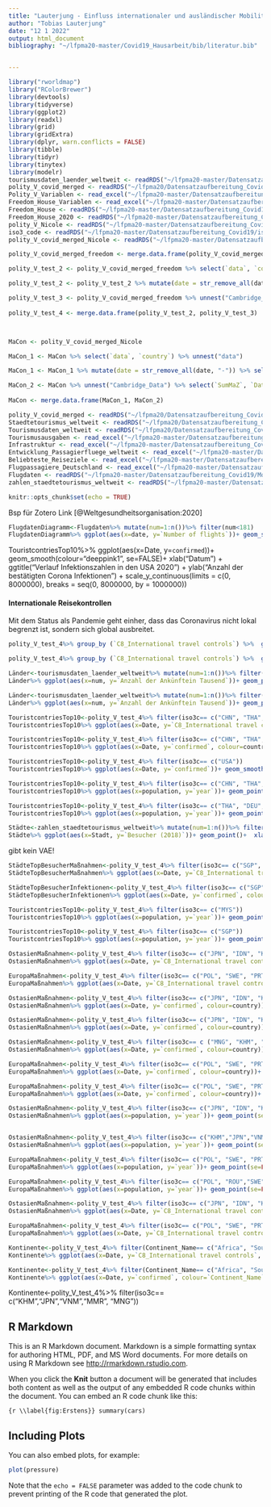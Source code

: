 ```yaml
---
title: "Lauterjung - Einfluss internationaler und ausländischer Mobilität"
author: "Tobias Lauterjung"
date: "12 1 2022"
output: html_document
bibliography: "~/lfpma20-master/Covid19_Hausarbeit/bib/literatur.bib"


---
```


```r
library("rworldmap")
library("RColorBrewer")
library(devtools)
library(tidyverse)
library(ggplot2)
library(readxl)
library(grid)
library(gridExtra)
library(dplyr, warn.conflicts = FALSE)
library(tibble)
library(tidyr)
library(tinytex)
library(modelr)
tourismusdaten_laender_weltweit <- readRDS("~/lfpma20-master/Datensatzaufbereitung_Covid19/Mobilität/tourismusdaten_laender_weltweit.rds")
polity_V_covid_merged <- readRDS("~/lfpma20/Datensatzaufbereitung_Covid19/polity_V_covid_merged.rds")
Polity_V_Variablen <- read_excel("~/lfpma20-master/Datensatzaufbereitung_Covid19/Polity V Variablen.xlsx")
Freedom_House_Variablen <- read_excel("~/lfpma20-master/Datensatzaufbereitung_Covid19/Freedom House Index Variablen.xlsx")
Freedom_House <- readRDS("~/lfpma20-master/Datensatzaufbereitung_Covid19/Freedom_House.rds")
Freedom_House_2020 <- readRDS("~/lfpma20-master/Datensatzaufbereitung_Covid19/Freedom_House_2020.rds") %>% unnest()
polity_V_Nicole <- readRDS("~/lfpma20-master/Datensatzaufbereitung_Covid19/polity_V_Nicole.rds")
iso3_code <- readRDS("~/lfpma20-master/Datensatzaufbereitung_Covid19/iso3_code.rds")
polity_V_covid_merged_Nicole <- readRDS("~/lfpma20-master/Datensatzaufbereitung_Covid19/polity_V_covid_merged_Nicole.rds")

polity_V_covid_merged_freedom <- merge.data.frame(polity_V_covid_merged_Nicole, Freedom_House)

polity_V_test_2 <- polity_V_covid_merged_freedom %>% select(`data`, `country`, `Status_2020`) %>% unnest("data")

polity_V_test_2 <- polity_V_test_2 %>% mutate(date = str_remove_all(date, "-")) %>% select(`date`, `ConfPopProzent`, `confirmed`, `time_conf`, `ZuwachsPopProzent`,  `country`, `Status_2020`) %>% rename(`Date` = `date`) %>%  mutate_at("Date", as.numeric)   

polity_V_test_3 <- polity_V_covid_merged_freedom %>% unnest("Cambridge_Data") %>% mutate_at("SumMa", as.numeric) %>% mutate_at("SumMaZ", as.numeric) 
                                                                                      
polity_V_test_4 <- merge.data.frame(polity_V_test_2, polity_V_test_3)



MaCon <- polity_V_covid_merged_Nicole

MaCon_1 <- MaCon %>% select(`data`, `country`) %>% unnest("data")

MaCon_1 <- MaCon_1 %>% mutate(date = str_remove_all(date, "-")) %>% select(`date`, `confirmed`, `time_conf`, `ZuwachsPopProzent`, `country`) %>% rename(`Date` = `date`) %>%  mutate_at("Date", as.numeric)   

MaCon_2 <- MaCon %>% unnest("Cambridge_Data") %>% select(`SumMaZ`, `Date`, `country`)   
                                                                                      
MaCon <- merge.data.frame(MaCon_1, MaCon_2)
```

```r
polity_V_covid_merged <- readRDS("~/lfpma20/Datensatzaufbereitung_Covid19/polity_V_covid_merged.rds")
Staedtetourismus_weltweit <- readRDS("~/lfpma20/Datensatzaufbereitung_Covid19/Mobilität/zahlen_staedtetourismus_weltweit.rds")
Tourismusdaten_weltweit <- readRDS("~/lfpma20/Datensatzaufbereitung_Covid19/Mobilität/tourismusdaten_laender_weltweit.rds")
Tourismusausgaben <- read_excel("~/lfpma20-master/Datensatzaufbereitung_Covid19/Mobilität/Länder Tourismusausgaben bis 2018.xlsx")
Infrastruktur <- read_excel("~/lfpma20-master/Datensatzaufbereitung_Covid19/Mobilität/Länder-Infrastruktur 2018.xlsx")
Entwicklung_Passagierfluege_weltweit <- read_excel("~/lfpma20-master/Datensatzaufbereitung_Covid19/Mobilität/Entwicklung Passagierflugverkehrs weltweit bis 2038.xlsx") 
Beliebteste_Reiseziele <- read_excel("~/lfpma20-master/Datensatzaufbereitung_Covid19/Mobilität/Beliebteste Reiseziele nach Besucherzahlen 2019.xlsx")
Flugpassagiere_Deutschland <- read_excel("~/lfpma20-master/Datensatzaufbereitung_Covid19/Mobilität/Flupassagiere Deutschland bis 2019.xlsx")
Flugdaten <- readRDS("~/lfpma20-master/Datensatzaufbereitung_Covid19/Mobilität/Flugdaten.rds")
zahlen_staedtetourismus_weltweit <- readRDS("~/lfpma20-master/Datensatzaufbereitung_Covid19/Mobilität/zahlen_staedtetourismus_weltweit.rds")
```

```r
knitr::opts_chunk$set(echo = TRUE)
```


Bsp für Zotero Link [@Weltgesundheitsorganisation:2020]






```r

FlugdatenDiagramm<-Flugdaten%>% mutate(num=1:n())%>% filter(num<181)
FlugdatenDiagramm%>% ggplot(aes(x=date, y=`Number of flights`))+ geom_smooth(colour="black", se=FALSE)+ xlab("Datum") + ggtitle("Internationaler Flugverkehr 2020") + ylab("Anzahl der Flüge") 

```


TouristcontriesTop10%>% ggplot(aes(x=Date, y=`confirmed`))+ geom_smooth(colour="deeppink1", se=FALSE)+ xlab("Datum") + ggtitle("Verlauf Infektionszahlen in den USA 2020") + ylab("Anzahl der bestätigten Corona Infektionen") + scale_y_continuous(limits = c(0, 8000000), breaks = seq(0, 8000000, by = 1000000))


#### Internationale Reisekontrollen
Mit dem Status als Pandemie geht einher, dass das Coronavirus nicht lokal begrenzt ist, sondern sich global ausbreitet. 


```r

polity_V_test_4%>% group_by (`C8_International travel controls`) %>%  ggplot(aes(x=Date, y=`confirmed`))+ geom_smooth(colour="black", se=FALSE)+  xlab("Datum") + ggtitle("Internationale Reisekontrollen 2020 I") + ylab("Infektionen") + facet_wrap(~ `C8_International travel controls`, nrow=4) 

polity_V_test_4%>% group_by (`C8_International travel controls`) %>%  ggplot(aes(x=Date, y=`C8_International travel controls`))+ geom_smooth(colour="black", se=TRUE)+  xlab("Datum") + ggtitle("Internationale Reisekontrollen 2020 II") + ylab("Infektionen") + scale_y_continuous(limits = c(0, 4), breaks = seq(0, 4, by = 1)) 


```




```r
Länder<-tourismusdaten_laender_weltweit%>% mutate(num=1:n())%>% filter(num<6)
Länder%>% ggplot(aes(x=num, y=`Anzahl der Ankünftein Tausend`))+ geom_point()+  xlab("Rang") + ggtitle("Einreisen in die beliebsten Urlausbländer 2019 I") + ylab("Anzahl der Ankünfte in Tausend") + facet_wrap(~ `Land`, nrow=4) 

Länder<-tourismusdaten_laender_weltweit%>% mutate(num=1:n())%>% filter(num>5, num<11)
Länder%>% ggplot(aes(x=num, y=`Anzahl der Ankünftein Tausend`))+ geom_point()+  xlab("Rang") + ggtitle("Einreisen in die beliebsten Urlausbländer 2019 II") + ylab("Anzahl der Ankünfte in Tausend")+ facet_wrap(~ `Land`, nrow=4)

```




```r

TouristcontriesTop10<-polity_V_test_4%>% filter(iso3c== c("CHN", "THA", "USA","DEU","GBR","TUR","FRA", "ITA", "MEX", "ESP"))
TouristcontriesTop10%>% ggplot(aes(x=Date, y=`C8_International travel controls`, colour=country))+ geom_smooth(se=FALSE)+  xlab("Datum") + ggtitle("Coronamaßnahmen der beliebtesten Urlaubsländer 2020") + ylab("Maßnahmen")+ scale_y_continuous(limits = c(0, 4), breaks = seq(0, 4, by = 1))

```




```r
TouristcontriesTop10<-polity_V_test_4%>% filter(iso3c== c("CHN", "THA", "USA","DEU","GBR","TUR","FRA", "ITA", "MEX", "ESP"))
TouristcontriesTop10%>% ggplot(aes(x=Date, y=`confirmed`, colour=country))+ geom_smooth(se=FALSE)+ xlab("Datum") + ggtitle("Verlauf Infektionszahlen in den beliebtesten Urlaubsländer 2020") + ylab("Anzahl der bestätigten Corona Infektionen") + scale_y_continuous(limits = c(0, 1500000), breaks = seq(0, 1500000, by = 150000)) 

TouristcontriesTop10<-polity_V_test_4%>% filter(iso3c== c("USA"))
TouristcontriesTop10%>% ggplot(aes(x=Date, y=`confirmed`))+ geom_smooth(colour="deeppink1", se=FALSE)+ xlab("Datum") + ggtitle("Verlauf Infektionszahlen in den USA 2020") + ylab("Anzahl der bestätigten Corona Infektionen") + scale_y_continuous(limits = c(0, 8000000), breaks = seq(0, 8000000, by = 1000000))
```
```r

TouristcontriesTop10<-polity_V_test_4%>% filter(iso3c== c("CHN", "THA", "USA","DEU","GBR","TUR","FRA", "ITA", "MEX", "ESP"))
TouristcontriesTop10%>% ggplot(aes(x=population, y=`year`))+ geom_point(se=FALSE)+  xlab("Einwohner") + ggtitle("Bevölkerung der beliebtesten Urlaubsländer 2018") + ylab("Jahr") + facet_wrap(~ `country`, nrow=4)

TouristcontriesTop10<-polity_V_test_4%>% filter(iso3c== c("THA", "DEU","GBR","TUR","FRA", "ITA", "MEX", "ESP"))
TouristcontriesTop10%>% ggplot(aes(x=population, y=`year`))+ geom_point(se=FALSE)+  xlab("Einwohner") + ggtitle("Ohne China und USA") + ylab("Jahr") + facet_wrap(~ `country`, nrow=6)
```



```r
Städte<-zahlen_staedtetourismus_weltweit%>% mutate(num=1:n())%>% filter(num<11)
Städte%>% ggplot(aes(x=Stadt, y=`Besucher (2018)`))+ geom_point()+  xlab("Stadt") + ggtitle("Städte mit den höchsten Besucherzahlen 2019") + ylab("Anzahl der Besucher")
```


gibt kein VAE!
```r
StädteTopBesucherMaßnahmen<-polity_V_test_4%>% filter(iso3c== c("SGP", "MYS"))
StädteTopBesucherMaßnahmen%>% ggplot(aes(x=Date, y=`C8_International travel controls`, colour=country))+ geom_smooth(se=FALSE)+  xlab("Datum") + ggtitle("Coronamaßnahmen von Malaysia und Singapur 2020") + ylab("Maßnahmen")+ scale_y_continuous(limits = c(0, 4), breaks = seq(0, 4, by = 1)) 

StädteTopBesucherInfektionen<-polity_V_test_4%>% filter(iso3c== c("SGP", "MYS"))
StädteTopBesucherInfektionen%>% ggplot(aes(x=Date, y=`confirmed`, colour=country))+ geom_smooth(se=FALSE)+ xlab("Datum") + ggtitle("Verlauf Infektionszahlen von Malaysia und Singapur 2020") + ylab("Anzahl der bestätigten Corona Infektionen")

TouristcontriesTop10<-polity_V_test_4%>% filter(iso3c== c("MYS"))
TouristcontriesTop10%>% ggplot(aes(x=population, y=`year`))+ geom_point(se=FALSE)+  xlab("Einwohner") + ggtitle("Bevölkerung von Malaysia") + ylab("Jahr") + facet_wrap(~ `country`, nrow=4) 

TouristcontriesTop10<-polity_V_test_4%>% filter(iso3c== c("SGP"))
TouristcontriesTop10%>% ggplot(aes(x=population, y=`year`))+ geom_point(se=FALSE)+  xlab("Einwohner") + ggtitle("Bevölkerung von Singapur") + ylab("Jahr") + facet_wrap(~ `country`, nrow=4) 
```


```r
OstasienMaßnahmen<-polity_V_test_4%>% filter(iso3c== c("JPN", "IDN", "KHM","TWN","VNM","MMR","MNG", "IND"))
OstasienMaßnahmen%>% ggplot(aes(x=Date, y=`C8_International travel controls`, colour=country))+ geom_smooth(se=FALSE)+  xlab("Datum") + ggtitle("Coronamaßnahmen ausgewählter Asiatischer Länder 2020") + ylab("Maßnahmen") + scale_y_continuous(limits = c(0, 4), breaks = seq(0, 4, by = 1))

EuropaMaßnahmen<-polity_V_test_4%>% filter(iso3c== c("POL", "SWE", "PRT","NLD","RUS","BEL","CZE", "ROU"))
EuropaMaßnahmen%>% ggplot(aes(x=Date, y=`C8_International travel controls`, colour=country))+ geom_smooth(se=FALSE)+ xlab("Datum") + ggtitle("Coronamaßnahmen ausgewählter Europäischer Länder 2020") + ylab("Anzahl der bestätigten Corona Infektionen") + scale_y_continuous(limits = c(0, 4), breaks = seq(0, 4, by = 1)) 

```

```r
OstasienMaßnahmen<-polity_V_test_4%>% filter(iso3c== c("JPN", "IDN", "KHM","TWN","VNM","MMR","MNG", "IND"))
OstasienMaßnahmen%>% ggplot(aes(x=Date, y=`confirmed`, colour=country))+ geom_smooth(se=FALSE)+ xlab("Datum") + ggtitle("Verlauf Infektionszahlen ausgewählter Asiatischer Länder 2020") + ylab("Anzahl der bestätigten Corona Infektionen")

OstasienMaßnahmen<-polity_V_test_4%>% filter(iso3c== c("JPN", "IDN", "KHM","TWN","VNM","MMR","MNG"))
OstasienMaßnahmen%>% ggplot(aes(x=Date, y=`confirmed`, colour=country))+ geom_smooth(se=FALSE)+ xlab("Datum") + ggtitle("Ohne Indien") + ylab("Anzahl der bestätigten Corona Infektionen")

OstasienMaßnahmen<-polity_V_test_4%>% filter(iso3c== c ("MNG", "KHM", "TWN","VNM"))
OstasienMaßnahmen%>% ggplot(aes(x=Date, y=`confirmed`, colour=country))+ geom_smooth(se=FALSE)+ xlab("Datum") + ggtitle("Ohne Indien, Indonesien, Japan und Myanmar") + ylab("Anzahl der bestätigten Corona Infektionen")

EuropaMaßnahmen<-polity_V_test_4%>% filter(iso3c== c("POL", "SWE", "PRT","NLD","RUS","BEL","CZE", "ROU"))
EuropaMaßnahmen%>% ggplot(aes(x=Date, y=`confirmed`, colour=country))+ geom_smooth(se=FALSE)+ xlab("Datum") + ggtitle("Verlauf Infektionszahlen ausgewählter Europäischer Länder 2020") + ylab("Anzahl der bestätigten Corona Infektionen")

EuropaMaßnahmen<-polity_V_test_4%>% filter(iso3c== c("POL", "SWE", "PRT","NLD","BEL","CZE", "ROU"))
EuropaMaßnahmen%>% ggplot(aes(x=Date, y=`confirmed`, colour=country))+ geom_smooth(se=FALSE)+ xlab("Datum") + ggtitle("Ohne Russland") + ylab("Anzahl der bestätigten Corona Infektionen")
```
```r

OstasienMaßnahmen<-polity_V_test_4%>% filter(iso3c== c("JPN", "IDN", "KHM","VNM","MMR","MNG", "IND"))
OstasienMaßnahmen%>% ggplot(aes(x=population, y=`year`))+ geom_point(se=FALSE)+  xlab("Einwohner") + ggtitle("Bevölkerung ausgewählter Asiatischer Länder 2018") + ylab("Jahr") + facet_wrap(~ `country`, nrow=4)


OstasienMaßnahmen<-polity_V_test_4%>% filter(iso3c== c("KHM","JPN","VNM","MMR", "MNG"))
OstasienMaßnahmen%>% ggplot(aes(x=population, y=`year`))+ geom_point(se=FALSE)+  xlab("Einwohner") + ggtitle("Ohne Indien und Indonesien") + ylab("Jahr") + facet_wrap(~ `country`, nrow=6) + scale_x_continuous(limits = c(0, 135000000), breaks = seq(0, 135000000, by = 20000000))

EuropaMaßnahmen<-polity_V_test_4%>% filter(iso3c== c("POL", "SWE", "PRT","NLD","RUS","BEL","CZE", "ROU"))
EuropaMaßnahmen%>% ggplot(aes(x=population, y=`year`))+ geom_point(se=FALSE)+  xlab("Einwohner") + ggtitle("Bevölkerung ausgewählter Europäischer Länder 2018") + ylab("Jahr") + facet_wrap(~ `country`, nrow=4)

EuropaMaßnahmen<-polity_V_test_4%>% filter(iso3c== c("POL", "ROU","SWE", "PRT","NLD", "BEL","CZE"))
EuropaMaßnahmen%>% ggplot(aes(x=population, y=`year`))+ geom_point(se=FALSE)+  xlab("Einwohner") + ggtitle("Ohne Russland") + ylab("Jahr") + facet_wrap(~ `country`, nrow=4)
```



```r
OstasienMaßnahmen<-polity_V_test_4%>% filter(iso3c== c("JPN", "IDN", "KHM","TWN","VNM","MMR","MNG", "IND"))
OstasienMaßnahmen%>% ggplot(aes(x=Date, y=`C8_International travel controls`, colour=country))+ geom_smooth(se=FALSE)+  xlab("Datum") + ggtitle("Coronamaßnahmen ausgewählter Asiatischer Länder 2020") + ylab("Maßnahmen") + scale_y_continuous(limits = c(0, 4), breaks = seq(0, 4, by = 1))

EuropaMaßnahmen<-polity_V_test_4%>% filter(iso3c== c("POL", "SWE", "PRT","NLD","RUS","BEL","CZE", "ROU"))
EuropaMaßnahmen%>% ggplot(aes(x=Date, y=`C8_International travel controls`, colour=country))+ geom_smooth(se=FALSE)+ xlab("Datum") + ggtitle("Coronamaßnahmen ausgewählter Europäischer Länder 2020") + ylab("Anzahl der bestätigten Corona Infektionen") + scale_y_continuous(limits = c(0, 4), breaks = seq(0, 4, by = 1)) 

```


```r

Kontinente<-polity_V_test_4%>% filter(Continent_Name== c("Africa", "South America", "Europe", "Asia"))
Kontinente%>% ggplot(aes(x=Date, y=`C8_International travel controls`, colour=`Continent_Name`))+ geom_smooth( se=FALSE)+  xlab("Datum") + ggtitle("Coronamaßnahmen ausgewählter Kontinente 2020") + ylab("Maßnahmen") + scale_y_continuous(limits = c(0, 4), breaks = seq(0, 4, by = 1))

Kontinente<-polity_V_test_4%>% filter(Continent_Name== c("Africa", "South America", "Europe", "Asia"))
Kontinente%>% ggplot(aes(x=Date, y=`confirmed`, colour=`Continent_Name`))+ geom_smooth( se=FALSE)+  xlab("Datum") + ggtitle("Verlauf Infektionszahlen ausgewählter Kontinente 2020") + ylab("Maßnahmen")

```





Kontinente<-polity_V_test_4%>% filter(iso3c== c("KHM","JPN","VNM","MMR", "MNG"))


## R Markdown

This is an R Markdown document. Markdown is a simple formatting syntax for authoring HTML, PDF, and MS Word documents. For more details on using R Markdown see <http://rmarkdown.rstudio.com>.

When you click the **Knit** button a document will be generated that includes both content as well as the output of any embedded R code chunks within the document. You can embed an R code chunk like this:

```{r \\label{fig:Erstens}}
summary(cars)
```

## Including Plots

You can also embed plots, for example:

```r
plot(pressure)
```

Note that the `echo = FALSE` parameter was added to the code chunk to prevent printing of the R code that generated the plot.
